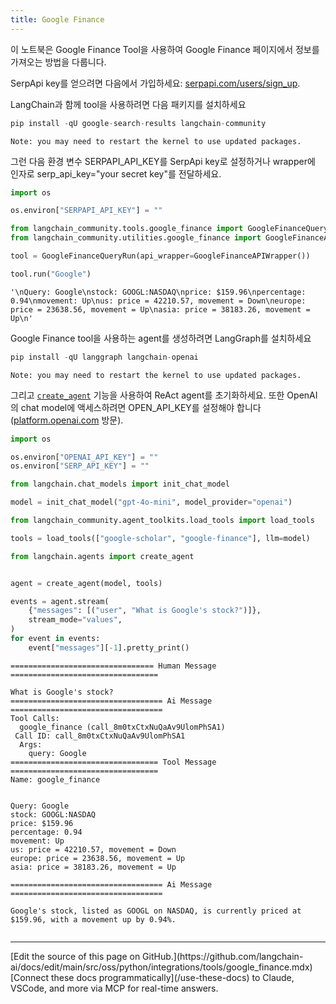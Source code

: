 ```yaml
---
title: Google Finance
---
```


이 노트북은 Google Finance Tool을 사용하여 Google Finance 페이지에서 정보를 가져오는 방법을 다룹니다.

SerpApi key를 얻으려면 다음에서 가입하세요: [serpapi.com/users/sign_up](https://serpapi.com/users/sign_up).

LangChain과 함께 tool을 사용하려면 다음 패키지를 설치하세요

```python
pip install -qU google-search-results langchain-community
```

```output
Note: you may need to restart the kernel to use updated packages.
```

그런 다음 환경 변수 SERPAPI_API_KEY를 SerpApi key로 설정하거나 wrapper에 인자로 serp_api_key="your secret key"를 전달하세요.

```python
import os

os.environ["SERPAPI_API_KEY"] = ""
```

```python
from langchain_community.tools.google_finance import GoogleFinanceQueryRun
from langchain_community.utilities.google_finance import GoogleFinanceAPIWrapper

tool = GoogleFinanceQueryRun(api_wrapper=GoogleFinanceAPIWrapper())
```

```python
tool.run("Google")
```

```output
'\nQuery: Google\nstock: GOOGL:NASDAQ\nprice: $159.96\npercentage: 0.94\nmovement: Up\nus: price = 42210.57, movement = Down\neurope: price = 23638.56, movement = Up\nasia: price = 38183.26, movement = Up\n'
```

Google Finance tool을 사용하는 agent를 생성하려면 LangGraph를 설치하세요

```python
pip install -qU langgraph langchain-openai
```

```output
Note: you may need to restart the kernel to use updated packages.
```

그리고 [`create_agent`](https://reference.langchain.com/python/langchain/agents/#langchain.agents.create_agent) 기능을 사용하여 ReAct agent를 초기화하세요. 또한 OpenAI의 chat model에 액세스하려면 OPEN_API_KEY를 설정해야 합니다([platform.openai.com](https://platform.openai.com) 방문).

```python
import os

os.environ["OPENAI_API_KEY"] = ""
os.environ["SERP_API_KEY"] = ""
```

```python
from langchain.chat_models import init_chat_model

model = init_chat_model("gpt-4o-mini", model_provider="openai")
```

```python
from langchain_community.agent_toolkits.load_tools import load_tools

tools = load_tools(["google-scholar", "google-finance"], llm=model)
```

```python
from langchain.agents import create_agent


agent = create_agent(model, tools)

events = agent.stream(
    {"messages": [("user", "What is Google's stock?")]},
    stream_mode="values",
)
for event in events:
    event["messages"][-1].pretty_print()
```

```output
================================ Human Message =================================

What is Google's stock?
================================== Ai Message ==================================
Tool Calls:
  google_finance (call_8m0txCtxNuQaAv9UlomPhSA1)
 Call ID: call_8m0txCtxNuQaAv9UlomPhSA1
  Args:
    query: Google
================================= Tool Message =================================
Name: google_finance


Query: Google
stock: GOOGL:NASDAQ
price: $159.96
percentage: 0.94
movement: Up
us: price = 42210.57, movement = Down
europe: price = 23638.56, movement = Up
asia: price = 38183.26, movement = Up

================================== Ai Message ==================================

Google's stock, listed as GOOGL on NASDAQ, is currently priced at $159.96, with a movement up by 0.94%.
```

```python

```

---

<Callout icon="pen-to-square" iconType="regular">
    [Edit the source of this page on GitHub.](https://github.com/langchain-ai/docs/edit/main/src/oss/python/integrations/tools/google_finance.mdx)
</Callout>
<Tip icon="terminal" iconType="regular">
    [Connect these docs programmatically](/use-these-docs) to Claude, VSCode, and more via MCP for    real-time answers.
</Tip>
